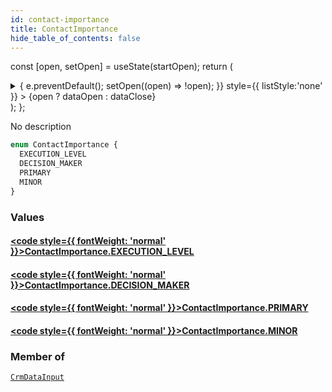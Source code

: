 ```yaml
---
id: contact-importance
title: ContactImportance
hide_table_of_contents: false
---
```






const [open, setOpen] = useState(startOpen);
return (
<details {...(open ? { open: true } : {})} className="details" style={{ border:'none', boxShadow:'none', background:'var(--ifm-background-color)' }}>
<summary
onClick={(e) => {
e.preventDefault();
setOpen((open) => !open);
}}
style={{ listStyle:'none' }} >
{open ? dataOpen : dataClose}
</summary>
{open && children}
</details>
);
};

No description

```graphql
enum ContactImportance {
  EXECUTION_LEVEL
  DECISION_MAKER
  PRIMARY
  MINOR
}
```

### Values

#### [<code style={{ fontWeight: 'normal' }}>ContactImportance.<b>EXECUTION_LEVEL</b></code>](#)

>

#### [<code style={{ fontWeight: 'normal' }}>ContactImportance.<b>DECISION_MAKER</b></code>](#)

>

#### [<code style={{ fontWeight: 'normal' }}>ContactImportance.<b>PRIMARY</b></code>](#)

>

#### [<code style={{ fontWeight: 'normal' }}>ContactImportance.<b>MINOR</b></code>](#)

>

### Member of

[`CrmDataInput`](/api/inputs/crm-data-input) <Badge class="badge badge--secondary" text="input"/>
